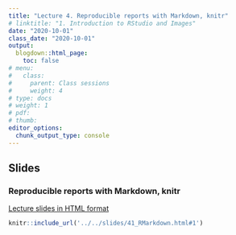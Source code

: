 ```yaml
---
title: "Lecture 4. Reproducible reports with Markdown, knitr"
# linktitle: "1. Introduction to RStudio and Images"
date: "2020-10-01"
class_date: "2020-10-01"
output:
  blogdown::html_page:
    toc: false
# menu:
#   class:
#     parent: Class sessions
#     weight: 4
# type: docs
# weight: 1 
# pdf: 
# thumb: 
editor_options: 
  chunk_output_type: console
---
```


## Slides

### Reproducible reports with Markdown, knitr

<a href="../../slides/41_RMarkdown.html#1" target="_blank">Lecture slides in HTML format</a>

```r
knitr::include_url('../../slides/41_RMarkdown.html#1')
```

